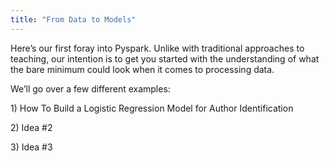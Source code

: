```yaml
---
title: "From Data to Models"
---
```


Here's our first foray into Pyspark. Unlike with traditional approaches to teaching, our intention is to get you started with the understanding of what the bare minimum could look when it comes to processing data.

We'll go over a few different examples:

1\) How To Build a Logistic Regression Model for Author Identification

2\) Idea #2

3\) Idea #3
